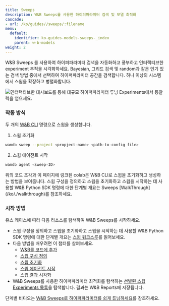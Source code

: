 ---
title: Sweeps
description: W&B Sweeps를 사용한 하이퍼파라미터 검색 및 모델 최적화
cascade:
- url: /ko/guides//sweeps/:filename
menu:
  default:
    identifier: ko-guides-models-sweeps-_index
    parent: w-b-models
weight: 2
---

<CardGroup cols={2}>
<Card title="Try in Colab" href="https://colab.research.google.com/github/wandb/examples/blob/master/colabs/pytorch/Organizing_Hyperparameter_Sweeps_in_PyTorch_with_W%26B.ipynb" icon="python"/>
<Card title="Try in W&B" href="https://wandb.ai/stacey/deep-drive/workspace?workspace=user-lavanyashukla" icon="sliders-up"/>
</CardGroup>

W&B Sweeps 를 사용하여 하이퍼파라미터 검색을 자동화하고 풍부하고 인터랙티브한 experiment 추적을 시각화하세요. Bayesian, 그리드 검색 및 random과 같은 인기 있는 검색 방법 중에서 선택하여 하이퍼파라미터 공간을 검색합니다. 하나 이상의 시스템에서 스윕을 확장하고 병렬화합니다.

<Frame>
    <img src="/images/sweeps/intro_what_it_is.png" alt="인터랙티브한 대시보드를 통해 대규모 하이퍼파라미터 튜닝 Experiments에서 통찰력을 얻으세요."  />
</Frame>

### 작동 방식
두 개의 [W&B CLI](/ko/ref/cli/) 명령으로 스윕을 생성합니다.

1. 스윕 초기화

```bash
wandb sweep --project <propject-name> <path-to-config file>
```

2. 스윕 에이전트 시작

```bash
wandb agent <sweep-ID>
```

<Note>
위의 코드 조각과 이 페이지에 링크된 colab은 W&B CLI로 스윕을 초기화하고 생성하는 방법을 보여줍니다. 스윕 구성을 정의하고 스윕을 초기화하고 스윕을 시작하는 데 사용할 W&B Python SDK 명령에 대한 단계별 개요는 Sweeps [WalkThrough](/ko/./walkthrough)를 참조하세요.
</Note>

### 시작 방법

유스 케이스에 따라 다음 리소스를 탐색하여 W&B Sweeps를 시작하세요.

* 스윕 구성을 정의하고 스윕을 초기화하고 스윕을 시작하는 데 사용할 W&B Python SDK 명령에 대한 단계별 개요는 [스윕 워크스루](/ko/./walkthrough)를 읽어보세요.
* 다음 방법을 배우려면 이 챕터를 살펴보세요.
  * [W&B를 코드에 추가](/ko/./add-w-and-b-to-your-code)
  * [스윕 구성 정의](/ko/guides/models/sweeps/define-sweep-configuration/)
  * [스윕 초기화](/ko/./initialize-sweeps)
  * [스윕 에이전트 시작](/ko/./start-sweep-agents)
  * [스윕 결과 시각화](/ko/./visualize-sweep-results)
* W&B Sweeps를 사용한 하이퍼파라미터 최적화를 탐색하는 [선별된 스윕 Experiments 목록](/ko/./useful-resources)을 탐색합니다. 결과는 W&B Reports에 저장됩니다.

단계별 비디오는 [W&B Sweeps로 하이퍼파라미터를 쉽게 튜닝하세요](https://www.youtube.com/watch?v=9zrmUIlScdY\&ab_channel=Weights%26Biases)를 참조하세요.
